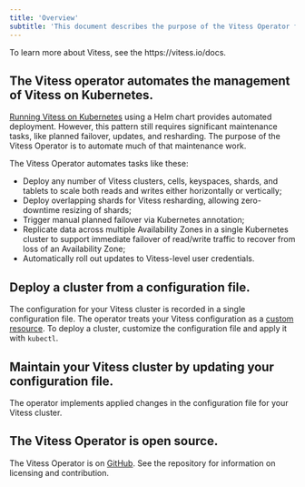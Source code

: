 ```yaml
---
title: 'Overview'
subtitle: 'This document describes the purpose of the Vitess Operator for Kubernetes and introduces its usage.'
---
```


<InfoBlock type="note">
  To learn more about Vitess, see the https://vitess.io/docs.
</InfoBlock>

## The Vitess operator automates the management of Vitess on Kubernetes.

[Running Vitess on Kubernetes](https://vitess.io/docs/get-started/kubernetes/) using a Helm chart provides automated deployment. However, this pattern still requires significant maintenance tasks, like planned failover, updates, and resharding. The purpose of the Vitess Operator is to automate much of that maintenance work.

The Vitess Operator automates tasks like these:

- Deploy any number of Vitess clusters, cells, keyspaces, shards, and tablets to scale both reads and writes either horizontally or vertically;
- Deploy overlapping shards for Vitess resharding, allowing zero-downtime resizing of shards;
- Trigger manual planned failover via Kubernetes annotation;
- Replicate data across multiple Availability Zones in a single Kubernetes cluster to support immediate failover of read/write traffic to recover from loss of an Availability Zone;
- Automatically roll out updates to Vitess-level user credentials.

## Deploy a cluster from a configuration file.

The configuration for your Vitess cluster is recorded in a single configuration file. The operator treats your Vitess configuration as a [custom resource](https://kubernetes.io/docs/concepts/extend-kubernetes/api-extension/custom-resources/). To deploy a cluster, customize the configuration file and apply it with `kubectl`.

## Maintain your Vitess cluster by updating your configuration file.

The operator implements applied changes in the configuration file for your Vitess cluster.

## The Vitess Operator is open source.

The Vitess Operator is on [GitHub](https://github.com/planetscale/vitess-operator). See the repository for information on licensing and contribution.

